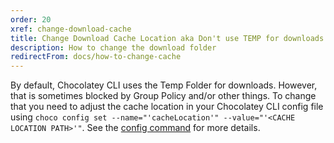 ```yaml
---
order: 20
xref: change-download-cache
title: Change Download Cache Location aka Don't use TEMP for downloads
description: How to change the download folder
redirectFrom: docs/how-to-change-cache
---
```


By default, Chocolatey CLI uses the Temp Folder for downloads. However, that is sometimes blocked by Group Policy and/or other things. To change that you need to adjust the cache location in your Chocolatey CLI config file using `choco config set --name="'cacheLocation'" --value="'<CACHE LOCATION PATH>'"`. See the [config command](xref:choco-command-config) for more details.
